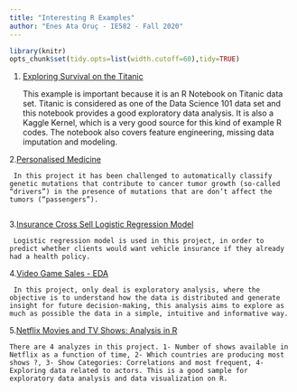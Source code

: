 ```yaml
---
title: "Interesting R Examples"
author: "Enes Ata Oruç - IE582 - Fall 2020"
---
```

```r
library(knitr)
opts_chunk$set(tidy.opts=list(width.cutoff=60),tidy=TRUE)
```

1. [Exploring Survival on the Titanic](https://www.kaggle.com/mrisdal/exploring-survival-on-the-titanic)

    This example is important because it is an R Notebook on Titanic data set. Titanic is considered as one of the Data Science 101 data set and this notebook provides a good exploratory data analysis. It is also a Kaggle Kernel, which is a very good source for this kind of example R codes. The notebook also covers feature engineering, missing data imputation and modeling.

2.[Personalised Medicine](https://www.kaggle.com/headsortails/personalised-medicine-eda-with-tidy-r)
   
     In this project it has been challenged to automatically classify genetic mutations that contribute to cancer tumor growth (so-called “drivers”) in the presence of mutations that are don’t affect the tumors (“passengers”).
     
3.[Insurance Cross Sell Logistic Regression Model](https://www.kaggle.com/erickdcohen/insurance-cross-sell-logistic-regression-model/notebook)
    
     Logistic regression model is used in this project, in order to predict whether clients would want vehicle insurance if they already had a health policy.

4.[Video Game Sales - EDA](https://www.kaggle.com/upadorprofzs/eda-video-game-sales)

     In this project, only deal is exploratory analysis, where the objective is to understand how the data is distributed and generate insight for future decision-making, this analysis aims to explore as much as possible the data in a simple, intuitive and informative way.

5.[Netflix Movies and TV Shows: Analysis in  R](https://www.kaggle.com/seshadrikolluri/netflix-movies-and-tv-shows-analysis-in-r)

    There are 4 analyzes in this project. 1- Number of shows available in Netflix as a function of time, 2- Which countries are producing most shows ?, 3- Show Categories: Correlations and most frequent, 4- Exploring data related to actors. This is a good sample for exploratory data analysis and data visualization on R.





